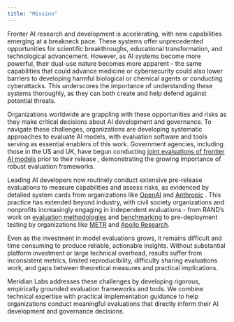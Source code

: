 ```yaml
---
title: "Mission"
---
```


Fronter AI research and development is accelerating, with new capabilities emerging at a breakneck pace. These systems offer unprecedented opportunities for scientific breakthroughs, educational transformation, and technological advancement. However, as AI systems become more powerful, their dual-use nature becomes more apparent - the same capabilities that could advance medicine or cybersecurity could also lower barriers to developing harmful biological or chemical agents or conducting cyberattacks. This underscores the importance of understanding these systems thoroughly, as they can both create and help defend against potential threats.

Organizations worldwide are grappling with these opportunities and risks as they make critical decisions about AI development and governance. To navigate these challenges, organizations are developing systematic approaches to evaluate AI models, with evaluation software and tools serving as essential enablers of this work. Government agencies, including those in the US and UK, have begun conducting [joint evaluations of frontier AI models](https://cdn.prod.website-files.com/663bd486c5e4c81588db7a1d/6763fac97cd22a9484ac3c37_o1_uk_us_december_publication_final.pdf) prior to their release , demonstrating the growing importance of robust evaluation frameworks.

Leading AI developers now routinely conduct extensive pre-release evaluations to measure capabilities and assess risks, as evidenced by detailed system cards from organizations like [OpenAI](https://openai.com/index/openai-o1-system-card-text/) and [Anthropic](https://assets.anthropic.com/m/61e7d27f8c8f5919/original/Claude-3-Model-Card.pdf) . This practice has extended beyond industry, with civil society organizations and nonprofits increasingly engaging in independent evaluations - from RAND's work on [evaluation methodologies](https://www.rand.org/content/dam/rand/pubs/conf_proceedings/CFA3400/CFA3429-1/RAND_CFA3429-1.pdf) and [benchmarking](https://www.rand.org/content/dam/rand/pubs/working_papers/WRA3700/WRA3797-1/RAND_WRA3797-1.pdf) to pre-deployment testing by organizations like [METR](https://metr.github.io/autonomy-evals-guide/openai-o1-preview-report/) and [Apollo Research](https://www.apolloresearch.ai/research/scheming-reasoning-evaluations).

Even as the investment in model evaluations grows, it remains difficult and time consuming to produce reliable, actionable insights. Without substantial platform investment or large technical overhead, results suffer from inconsistent metrics, limited reproducibility, difficulty sharing evaluations work, and gaps between theoretical measures and practical implications.

Meridian Labs addresses these challenges by developing rigorous, empirically grounded evaluation frameworks and tools. We combine technical expertise with practical implementation guidance to help organizations conduct meaningful evaluations that directly inform their AI development and governance decisions.